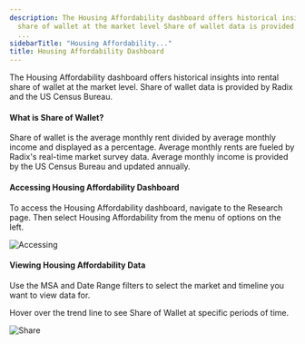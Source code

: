 ```yaml
---
description: The Housing Affordability dashboard offers historical insights into rental
  share of wallet at the market level Share of wallet data is provided by Radix and
  ...
sidebarTitle: "Housing Affordability..."
title: Housing Affordability Dashboard
---
```


The Housing Affordability dashboard offers historical insights into rental share of wallet at the market level. Share of wallet data is provided by Radix and the US Census Bureau. 



#### What is Share of Wallet?


Share of wallet is the average monthly rent divided by average monthly income and displayed as a percentage. Average monthly rents are fueled by Radix's real-time market survey data. Average monthly income is provided by the US Census Bureau and updated annually.



#### Accessing Housing Affordability Dashboard


To access the Housing Affordability dashboard, navigate to the Research page. Then select Housing Affordability from the menu of options on the left. 


<Frame>
  <img src="/images/radix/26e70539a8b4d12dc0f984230567a9751cf8ffcf.png" alt="Accessing" />
</Frame>


#### Viewing Housing Affordability Data


Use the MSA and Date Range filters to select the market and timeline you want to view data for. 


Hover over the trend line to see Share of Wallet at specific periods of time. 


<Frame>
  <img src="/images/radix/6117f6abc9f2abc25d16ddcd3b8882385de3d4fc.png" alt="Share" />
</Frame>